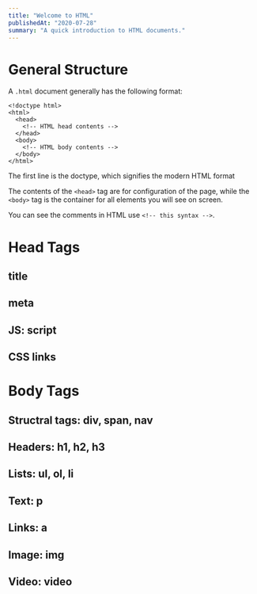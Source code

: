 ```yaml
---
title: "Welcome to HTML"
publishedAt: "2020-07-28"
summary: "A quick introduction to HTML documents."
---
```


# General Structure

A `.html` document generally has the following format:

```
<!doctype html>
<html>
  <head>
    <!-- HTML head contents -->
  </head>
  <body>
    <!-- HTML body contents -->
  </body>
</html>
```

The first line is the doctype, which signifies the modern HTML format

The contents of the `<head>` tag are for configuration of the page, while the `<body>` tag is the container for all elements you will see on screen.

You can see the comments in HTML use `<!-- this syntax -->`.

# Head Tags

## title

## meta

## JS: script

## CSS links

# Body Tags

## Structral tags: div, span, nav

## Headers: h1, h2, h3

## Lists: ul, ol, li

## Text: p

## Links: a

## Image: img

## Video: video

<!--- © Eric Vicenti 2020. Licensed under Creative Commons CC BY-NC-SA 4.0 https://creativecommons.org/licenses/by-nc-sa/4.0/ -->

